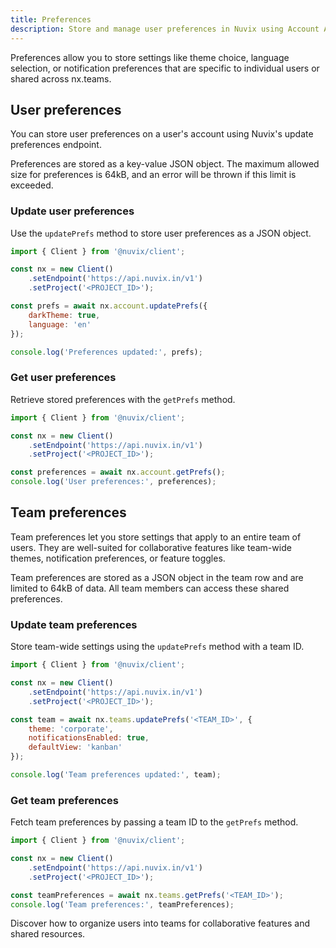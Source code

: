 ```yaml
---
title: Preferences
description: Store and manage user preferences in Nuvix using Account API and Teams API for individual and shared settings.
---
```


Preferences allow you to store settings like theme choice, language selection, or notification preferences that are specific to individual users or shared across nx.teams.

## User preferences

You can store user preferences on a user's account using Nuvix's update preferences endpoint.

Preferences are stored as a key-value JSON object. The maximum allowed size for preferences is 64kB, and an error will be thrown if this limit is exceeded.

### Update user preferences

Use the `updatePrefs` method to store user preferences as a JSON object.

```javascript
import { Client } from '@nuvix/client';

const nx = new Client()
    .setEndpoint('https://api.nuvix.in/v1')
    .setProject('<PROJECT_ID>');

const prefs = await nx.account.updatePrefs({
    darkTheme: true,
    language: 'en'
});

console.log('Preferences updated:', prefs);
```

### Get user preferences

Retrieve stored preferences with the `getPrefs` method.

```javascript
import { Client } from '@nuvix/client';

const nx = new Client()
    .setEndpoint('https://api.nuvix.in/v1')
    .setProject('<PROJECT_ID>');

const preferences = await nx.account.getPrefs();
console.log('User preferences:', preferences);
```

## Team preferences

Team preferences let you store settings that apply to an entire team of users. They are well-suited for collaborative features like team-wide themes, notification preferences, or feature toggles.

Team preferences are stored as a JSON object in the team row and are limited to 64kB of data. All team members can access these shared preferences.

### Update team preferences

Store team-wide settings using the `updatePrefs` method with a team ID.

```javascript
import { Client } from '@nuvix/client';

const nx = new Client()
    .setEndpoint('https://api.nuvix.in/v1')
    .setProject('<PROJECT_ID>');

const team = await nx.teams.updatePrefs('<TEAM_ID>', {
    theme: 'corporate',
    notificationsEnabled: true,
    defaultView: 'kanban'
});

console.log('Team preferences updated:', team);
```

### Get team preferences

Fetch team preferences by passing a team ID to the `getPrefs` method.

```javascript
import { Client } from '@nuvix/client';

const nx = new Client()
    .setEndpoint('https://api.nuvix.in/v1')
    .setProject('<PROJECT_ID>');

const teamPreferences = await nx.teams.getPrefs('<TEAM_ID>');
console.log('Team preferences:', teamPreferences);
```

<Card title="Learn more about Teams" href="/products/auth/multi-tenancy" icon="users">
Discover how to organize users into teams for collaborative features and shared resources.
</Card>
